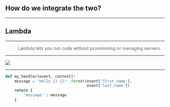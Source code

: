 
<Section>

# How do we integrate the two?

</Section>

---

<Section>

# Lambda

</Section>

---

<Section>

> Lambda lets you run code without provisioning or managing servers.

</Section>

---

![](https://media.giphy.com/media/a5viI92PAF89q/giphy.gif)

---

<FullScreenCode>

```python
def my_handler(event, context):
    message = 'Hello {} {}!'.format(event['first_name'], 
                                    event['last_name'])  
    return { 
        'message' : message
    }  

```

</FullScreenCode>